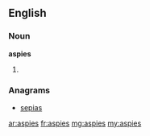 ==English==

===Noun===
'''aspies'''

# {{plural of|aspie}}

===Anagrams===
* [[sepias#English|sepias]]

[[ar:aspies]]
[[fr:aspies]]
[[mg:aspies]]
[[my:aspies]]